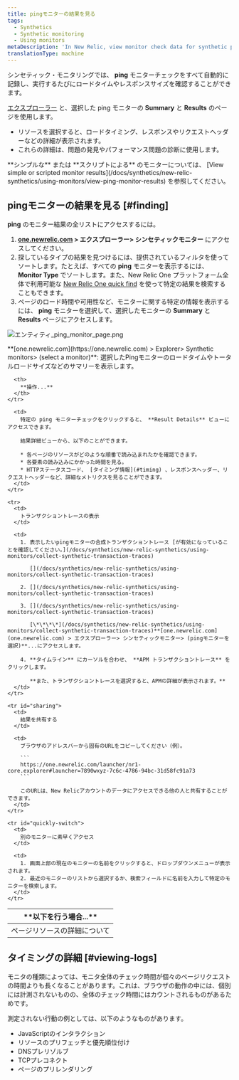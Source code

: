 ```yaml
---
title: pingモニターの結果を見る
tags:
  - Synthetics
  - Synthetic monitoring
  - Using monitors
metaDescription: 'In New Relic, view monitor check data for synthetic ping monitors.'
translationType: machine
---
```



シンセティック・モニタリングでは、 **ping** モニターチェックをすべて自動的に記録し、実行するたびにロードタイムやレスポンスサイズを確認することができます。

[エクスプローラー](/docs/new-relic-one/use-new-relic-one/ui-data/new-relic-one-entity-explorer-view-performance-across-apps-services-hosts) と、選択した ping モニターの **Summary** と **Results** のページを使用します。

* リソースを選択すると、ロードタイミング、レスポンスやリクエストヘッダーなどの詳細が表示されます。
* これらの詳細は、問題の発見やパフォーマンス問題の診断に使用します。

<Callout variant="tip">
  **シンプルな** または **スクリプトによる** のモニターについては、 [View simple or scripted monitor results](/docs/synthetics/new-relic-synthetics/using-monitors/view-ping-monitor-results) を参照してください。
</Callout>

## pingモニターの結果を見る [#finding]

**ping** のモニター結果の全リストにアクセスするには。

1. **[one.newrelic.com](http://one.newrelic.com/ "新しいウィンドウにリンクが開きます。") > エクスプローラー> シンセティックモニター** にアクセスしてください。
2. 探しているタイプの結果を見つけるには、提供されているフィルタを使ってソートします。たとえば、すべての **ping** モニターを表示するには、 **Monitor Type** でソートします。また、New Relic One プラットフォーム全体で利用可能な [New Relic One quick find](/docs/new-relic-one-core-ui-components) を使って特定の結果を検索することもできます。
3. ページのロード時間や可用性など、モニターに関する特定の情報を表示するには、 **ping** モニターを選択して、選択したモニターの **Summary** と **Results** ページにアクセスします。

<img
  src={entitiyPingMonitorPage0}
  title="エンティティ・モニター・リスト"
  alt="エンティティ_ping_monitor_page.png"
/>

<figcaption>
  **[one.newrelic.com](https://one.newrelic.com) > Explorer> Synthetic monitors> (select a monitor)**: 選択したPingモニターのロードタイムやトータルロードサイズなどのサマリーを表示します。
</figcaption>

<table id="using">
  <thead>
    <tr>
      <th width={250}>
        **以下を行う場合...**
      </th>

      <th>
        **操作...**
      </th>
    </tr>
  </thead>

  <tbody>
    <tr>
      <td>
        ページリソースの詳細について
      </td>

      <td>
        特定の ping モニターチェックをクリックすると、 **Result Details** ビューにアクセスできます。

        結果詳細ビューから、以下のことができます。

        * 各ページのリソースがどのような順番で読み込まれたかを確認できます。
        * 各要素の読み込みにかかった時間を見る。
        * HTTPステータスコード、 [タイミング情報](#timing) 、レスポンスヘッダー、リクエストヘッダーなど、詳細なメトリクスを見ることができます。
      </td>
    </tr>

    <tr>
      <td>
        トランザクショントレースの表示
      </td>

      <td>
        1. 表示したいpingモニターの合成トランザクショントレース [が有効になっていることを確認してください。](/docs/synthetics/new-relic-synthetics/using-monitors/collect-synthetic-transaction-traces)

           [](/docs/synthetics/new-relic-synthetics/using-monitors/collect-synthetic-transaction-traces)

        2. [](/docs/synthetics/new-relic-synthetics/using-monitors/collect-synthetic-transaction-traces)

        3. [](/docs/synthetics/new-relic-synthetics/using-monitors/collect-synthetic-transaction-traces)

           [\*\*\*\*](/docs/synthetics/new-relic-synthetics/using-monitors/collect-synthetic-transaction-traces)**[one.newrelic.com](one.newrelic.com) > エクスプローラー> シンセティックモニター> (pingモニターを選択)**...にアクセスします。

        4. **タイムライン** にカーソルを合わせ、 **APM トランザクショントレース** をクリックします。

           **また、トランザクショントレースを選択すると、APMの詳細が表示されます。**
      </td>
    </tr>

    <tr id="sharing">
      <td>
        結果を共有する
      </td>

      <td>
        ブラウザのアドレスバーから固有のURLをコピーしてください（例）。

        ```
        https://one.newrelic.com/launcher/nr1-core.explorer#launcher=7890wxyz-7c6c-4786-94bc-31d58fc91a73
        ```

        このURLは、New Relicアカウントのデータにアクセスできる他の人と共有することができます。
      </td>
    </tr>

    <tr id="quickly-switch">
      <td>
        別のモニターに素早くアクセス
      </td>

      <td>
        1. 画面上部の現在のモニターの名前をクリックすると、ドロップダウンメニューが表示されます。
        2. 最近のモニターのリストから選択するか、検索フィールドに名前を入力して特定のモニターを検索します。
      </td>
    </tr>
  </tbody>
</table>

## タイミングの詳細 [#viewing-logs]

モニタの種類によっては、モニタ全体のチェック時間が個々のページリクエストの時間よりも長くなることがあります。これは、ブラウザの動作の中には、個別には計測されないものの、全体のチェック時間にはカウントされるものがあるためです。

測定されない行動の例としては、以下のようなものがあります。

* JavaScriptのインタラクション
* リソースのプリフェッチと優先順位付け
* DNSプレリゾルブ
* TCPプレコネクト
* ページのプリレンダリング
